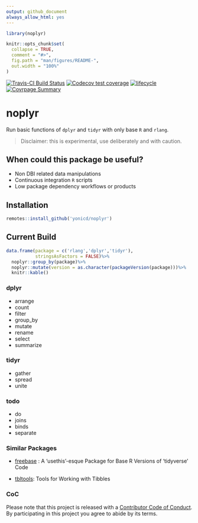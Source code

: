 ```yaml
---
output: github_document
always_allow_html: yes
---
```


<!-- README.md is generated from README.Rmd. Please edit that file -->

```r
library(noplyr)

knitr::opts_chunk$set(
  collapse = TRUE,
  comment = "#>",
  fig.path = "man/figures/README-",
  out.width = "100%"
)
```

[![Travis-CI Build Status](https://travis-ci.org/yonicd/noplyr.svg?branch=master)](https://travis-ci.org/yonicd/noplyr)
[![Codecov test coverage](https://codecov.io/gh/yonicd/noplyr/branch/master/graph/badge.svg)](https://codecov.io/gh/yonicd/noplyr?branch=master)
[![lifecycle](https://img.shields.io/badge/lifecycle-experimental-orange.svg)](https://www.tidyverse.org/lifecycle/#experimental)
[![Covrpage Summary](https://img.shields.io/badge/covrpage-Last_Build_2019_01_12-yellowgreen.svg)](http://tinyurl.com/y8wab3dk)

# noplyr

Run basic functions of `dplyr` and `tidyr` with only base `R` and `rlang`.

> Disclaimer: this is experimental, use deliberately and with caution.

## When could this package be useful?

  - Non DBI related data manipulations
  - Continuous integration `R` scripts
  - Low package dependency workflows or products

## Installation

```r
remotes::install_github('yonicd/noplyr')
```

## Current Build 

```r
data.frame(package = c('rlang','dplyr','tidyr'),
           stringsAsFactors = FALSE)%>%
  noplyr::group_by(package)%>%
  noplyr::mutate(version = as.character(packageVersion(package)))%>%
  knitr::kable()
```

### dplyr

  - arrange
  - count
  - filter
  - group_by
  - mutate 
  - rename
  - select
  - summarize

### tidyr

  - gather
  - spread
  - unite
  
### todo

  - do
  - joins
  - binds
  - separate

### Similar Packages

  - [freebase](https://github.com/hrbrmstr/freebase) : A ‘usethis’-esque Package for Base R Versions of ‘tidyverse’ Code

  - [tbltools](https://github.com/mkearney/tbltools): Tools for Working with Tibbles

### CoC
  
Please note that this project is released with a [Contributor Code of Conduct](CODE_OF_CONDUCT.md).
By participating in this project you agree to abide by its terms.
